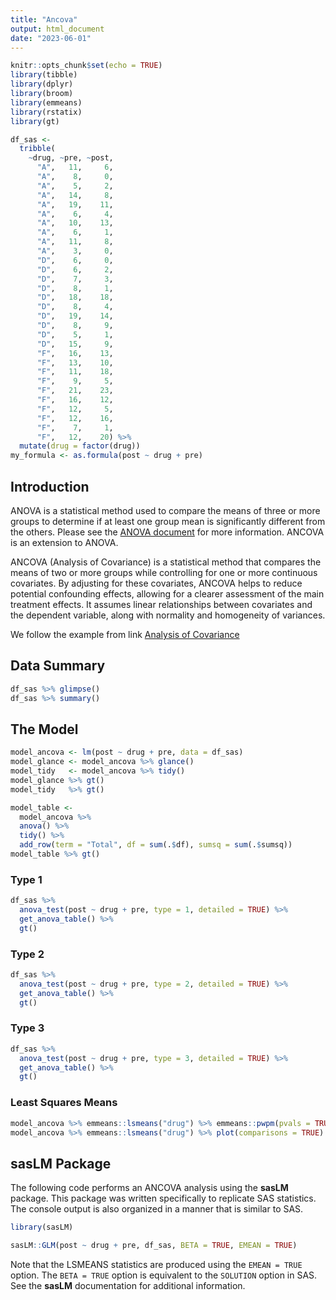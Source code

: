 ```yaml
---
title: "Ancova"
output: html_document
date: "2023-06-01"
---
```


```r
knitr::opts_chunk$set(echo = TRUE)
library(tibble)
library(dplyr)
library(broom)
library(emmeans)
library(rstatix)
library(gt)

df_sas <- 
  tribble(
    ~drug, ~pre, ~post,
      "A",   11,     6,   
      "A",    8,     0,   
      "A",    5,     2,   
      "A",   14,     8,   
      "A",   19,    11,
      "A",    6,     4,   
      "A",   10,    13,   
      "A",    6,     1,   
      "A",   11,     8,   
      "A",    3,     0,
      "D",    6,     0,   
      "D",    6,     2,   
      "D",    7,     3,   
      "D",    8,     1,   
      "D",   18,    18,
      "D",    8,     4,   
      "D",   19,    14,   
      "D",    8,     9,   
      "D",    5,     1,   
      "D",   15,     9,
      "F",   16,    13,   
      "F",   13,    10,   
      "F",   11,    18,   
      "F",    9,     5,   
      "F",   21,    23,
      "F",   16,    12,   
      "F",   12,     5,   
      "F",   12,    16,   
      "F",    7,     1,   
      "F",   12,    20) %>% 
  mutate(drug = factor(drug))
my_formula <- as.formula(post ~ drug + pre)
```

## Introduction

ANOVA is a statistical method used to compare the means of three or more groups to determine if at least one group mean is significantly different from the others. Please see the [ANOVA document](anova.qmd) for more information. ANCOVA is an extension to ANOVA.

ANCOVA (Analysis of Covariance) is a statistical method that compares the means of two or more groups while controlling for one or more continuous covariates. By adjusting for these covariates, ANCOVA helps to reduce potential confounding effects, allowing for a clearer assessment of the main treatment effects. It assumes linear relationships between covariates and the dependent variable, along with normality and homogeneity of variances.

We follow the example from link [Analysis of Covariance](https://documentation.sas.com/doc/en/pgmsascdc/9.4_3.4/statug/statug_glm_examples04.htm)

## Data Summary

```r
df_sas %>% glimpse()
df_sas %>% summary()
```

## The Model

```r
model_ancova <- lm(post ~ drug + pre, data = df_sas)
model_glance <- model_ancova %>% glance()
model_tidy   <- model_ancova %>% tidy()
model_glance %>% gt()
model_tidy   %>% gt()
```

```r
model_table <- 
  model_ancova %>% 
  anova() %>% 
  tidy() %>% 
  add_row(term = "Total", df = sum(.$df), sumsq = sum(.$sumsq))
model_table %>% gt()
```

### Type 1

```r
df_sas %>%
  anova_test(post ~ drug + pre, type = 1, detailed = TRUE) %>% 
  get_anova_table() %>%
  gt()
```

### Type 2

```r
df_sas %>% 
  anova_test(post ~ drug + pre, type = 2, detailed = TRUE) %>% 
  get_anova_table() %>% 
  gt()
```

### Type 3

```r
df_sas %>%
  anova_test(post ~ drug + pre, type = 3, detailed = TRUE) %>% 
  get_anova_table() %>% 
  gt()
```

### Least Squares Means

```r
model_ancova %>% emmeans::lsmeans("drug") %>% emmeans::pwpm(pvals = TRUE, means = TRUE) 
model_ancova %>% emmeans::lsmeans("drug") %>% plot(comparisons = TRUE)
```

## sasLM Package

The following code performs an ANCOVA analysis using the **sasLM** package. This package was written specifically to replicate SAS statistics. The console output is also organized in a manner that is similar to SAS.

```r
library(sasLM)

sasLM::GLM(post ~ drug + pre, df_sas, BETA = TRUE, EMEAN = TRUE)

```

Note that the LSMEANS statistics are produced using the `EMEAN = TRUE` option. The `BETA = TRUE` option is equivalent to the `SOLUTION` option in SAS. See the **sasLM** documentation for additional information.
